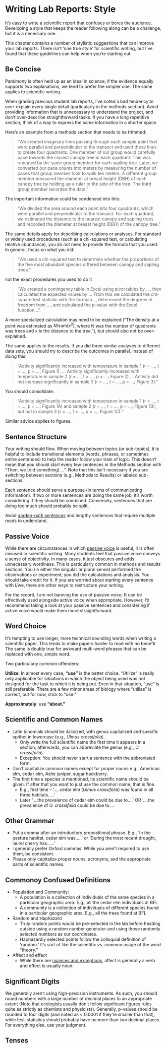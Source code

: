 # Writing Lab Reports: Style {#style}

It's easy to write a scientific report that confuses or bores the audience.  Developing a style that keeps the reader following along can be a challenge, but it is a necessary one.

This chapter contains a number of stylistic suggestions that can improve your lab reports.  There isn't 'one true style' for scientific writing, but I've found that these guidelines can help when you're starting out.

## Be Concise

Parsimony is often held up as an ideal in science; if the evidence equally supports two explanations, we tend to prefer the simpler one.  The same applies to scientific writing. 

When grading previous student lab reports, I’ve noted a bad tendency to over-explain every single detail (particularly in the methods section). Avoid providing information that is unnecessary to understand the project, and don't over-describe straightforward tasks.  If you have a long repetitive section, think of a way to express the same information in a shorter space.

Here's an example from a methods section that needs to be trimmed:

> "We created imaginary lines passing through each sample point that were parallel and perpendicular to the transect and used these lines to create four quadrants.  One member of our group would carefully pace towards the closest canopy tree in each quadrant.  This was repeated by the same group member for each sapling tree.  Later, we converted our pace counts into meters by measuring the number of paces that group member took to walk ten meters.  A different group member measured the diameter at breast height (DBH) of each canopy tree by holding up a ruler to the side of the tree.  The third group member recorded the data."

The important information could be condensed into this:

> "We divided the area around each point into four quadrants, which were parallel and perpendicular to the transect. For each quadrant, we estimated the distance to the nearest canopy and sapling trees and recorded the diameter at breast height (DBH) of the canopy tree." 


The same details apply for describing calculations or analyses.  For standard or widely used procedures (such as a chi-squared test, or calculating relative abundance), you do not need to provide the formula that you used.  In general, focus on what you did:

> "We used a chi-squared test to determine whether the proportions of the five most abundant species differed between canopy and sapling trees."

not the exact procedures you used to do it

> "We created a contingency table in Excel using pivot tables by ..., then calculated the expected values by ... From this we calculated the chi-square test statistic with the formula..., determined the degrees of freedom from ..., and calculated the p-value with the Excel function...". 

A more specialized calculation may need to be explained ("The density at a point was estimated as $N / \text{sum}(x^2)$, where N was the number of quadrants was trees and x is the distance to the tree."), but should also not be over-explained.

The same applies to the results. If you did three similar analyses to different data sets, you should try to describe the outcomes in parallel. Instead of doing this:

> "Activity significantly increased with temperature in sample 1 (r = ..., t = ..., p = ...; Figure 1).
  ... 
  Activity significantly increased with temperature in sample 2 (r = ..., t = ..., p = ...; Figure 2)
  ...
  Activity did not increase significantly in sample 3 (r = ..., t = ..., p = ...; Figure 3)."  

You should consolidate:

> "Activity significantly increased with temperature in sample 1 (r = ..., t = ..., p = ...; Figure 1A) and sample 2 (r = ..., t = ..., p = ...; Figure 1B), but not in sample 3 (r = ..., t = ..., p = ...; Figure 1C)."  

Similar advice applies to figures. 

## Sentence Structure

Your writing should flow. When moving between topics (or sub-topics), it is helpful to include transitional elements (words, phrases, or sometimes entire sentences) to help the reader follow your train of logic. This doesn't mean that you should start every few sentences in the Methods section with "Then, we [did something] ...".  Note that this isn't necessary if you are switching between sections (e.g., Methods to Results) or labeled sub-sections. 

Each sentence should serve a purpose (in terms of communicating information).  If two or more sentences are doing the same job, it's worth considering if they should be combined.  Conversely, sentences that are doing too much should probably be split.

Avoid [garden-path sentences](https://en.wikipedia.org/wiki/Garden-path_sentence) and lengthy sentences that require multiple reads to understand. 

## Passive Voice

While there are circumstances in which [passive voice](https://www.quickanddirtytips.com/education/grammar/active-voice-versus-passive-voice) is useful, it is often misused in scientific writing. Many students feel that passive voice conveys a sense of objectivity.  In many cases, it just obscures and adds unnecessary wordiness.  This is particularly common in methods and results sections.  You (in either the singular or plural sense) performed the observations or experiment; you did the calculations and analysis.  You should take credit for it. If you are worried about starting every sentence with I/we, there are other ways to restructure your writing.

For the record, I am not banning the use of passive voice.  It can be effectively used alongside active voice when appropriate.  However, I'd recommend taking a look at your passive sentences and considering if active voice would make them more straightforward.

## Word Choice

It's tempting to use longer, more technical sounding words when writing a scientific paper.  This tends to make papers harder to read with no benefit. The same is doubly true for awkward multi-word phrases that can be replaced with one, simple word. 

Two particularly common offenders:

**Utilize**: In almost every case, **"use"** is the better choice.  "Utilize" is really only applicable for situations in which the object being used was not designed for the task to which it is being put.  Even in that situation, "use" is still preferable.  There are a few minor areas of biology where "utilize" is correct, but for now, stick to "use."

**Approximately**: use **"about."**


## Scientific and Common Names

- Latin binomials should be italicized, with genus capitalized and specific epithet in lowercase (e.g., *Ulmus crassifolia*).  
  - Only write the full scientific name the first time it appears in a section; afterwards, you can abbreviate the genus (e.g., *U. crassifolia*). 
  - Exception: You should never start a sentence with the abbreviated form.
- Don’t capitalize common names except for proper nouns e.g., American elm, cedar elm, Ashe juniper, sugar hackberry.  
- The first time a species is mentioned, its scientific name should be given.  If after that you want to just use the common name, that is fine.  
  - E.g., first time – ‘…..cedar elm (*Ulmus crassifolia*) was found in all three habitats…..’ 
  - Later ‘….the prevalence of cedar elm could be due to….’ OR ‘….the prevalence of *U. crassifolia* could be due to….

## Other Grammar

- Put a comma after an introductory prepositional phrase.  E.g., ‘In the pasture habitat, cedar elm was…..’ or ‘During the most recent drought, laurel cherry has……’
- I generally prefer Oxford commas.  While you aren’t required to use them, be consistent.
- Please only capitalize proper nouns, acronyms, and the appropriate parts of scientific names.  

## Commonoy Confused Definitions

- Population and Community: 
  - A population is a collection of individuals of the same species in a particular geographic area. E.g., all the cedar elm individuals at BFL
  - A community is a collection of individuals of different species found in a particular geographic area.  E.g., all the trees found at BFL
- Random and Haphazard
  - Truly random points would be pre-selected in the lab before heading outside using a random number generator and using those randomly selected numbers as our coordinates.
  - Haphazardly selected points follow the colloquial definition of 'random.'  It's sort of like the scientific vs. common usage of the word "theory."
- Affect and effect
  - While there are [nuances and exceptions](https://www.grammarly.com/blog/affect-vs-effect/), affect is generally a verb and effect is usually noun.


## Significant Digits 

We generally aren't using high-precision instruments.  As such, you should round numbers with a large number of decimal places to an appropriate extent (Note that ecologists usually don't follow significant figures rules quite as strictly as chemists and physicists).  Generally, p-values should be rounded to four digits (and noted as < 0.0001 if they're smaller than that), while test-statistics should probably have no more than two decimal places.  For everything else, use your judgment.

## Tenses

  